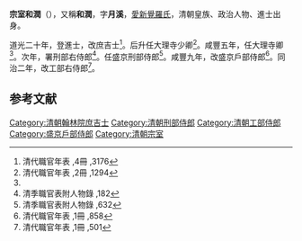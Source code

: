 {{Hatnote|这是[[满族人名|满族人名]]，只称名而不与姓氏连用，其姓氏为[[爱新觉罗氏|爱新觉罗]]。}}
'''宗室和潤'''（{{bd|1812年||1866年|catIdx=}}），又稱'''和潤'''，字'''月溪'''，[[愛新覺羅氏|愛新覺羅氏]]，清朝皇族、政治人物、進士出身。

道光二十年，登進士，改庶吉士<ref>清代職官年表 ,4冊 ,3176</ref>。后升任大理寺少卿<ref name="#1">清代職官年表 ,2冊 ,1294</ref>。咸豐五年，任大理寺卿<ref name="#1"/>。次年，署刑部右侍郎<ref>清季職官表附人物錄 ,182</ref>。任盛京刑部侍郎<ref>清季職官表附人物錄 ,632</ref>。咸豐九年，改盛京戶部侍郎<ref>清代職官年表 ,1冊 ,858</ref>。同治二年，改工部右侍郎<ref>清代職官年表 ,1冊 ,501</ref>。

==参考文献==
{{reflist}}
{{清朝人物小作品}}
{{道光二十年庚子科殿試金榜}}
{{DEFAULTSORT:He和}}
[[Category:清朝翰林院庶吉士|Category:清朝翰林院庶吉士]]
[[Category:清朝刑部侍郎|Category:清朝刑部侍郎]]
[[Category:清朝工部侍郎|Category:清朝工部侍郎]]
[[Category:盛京戶部侍郎|Category:盛京戶部侍郎]]
[[Category:清朝宗室|Category:清朝宗室]]